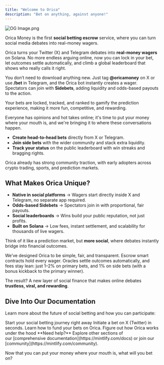 ```yaml
---
title: "Welcome to Orica"
description: "Bet on anything, against anyone!"
---
```


![OG Image.png](/images/OGImage.png)

Orica Money is the first **social betting escrow** service, where you can turn social media debates into real-money wagers.

Orica turns your Twitter (X) and Telegram debates into **real-money wagers** on Solana. No more endless arguing online, now you can lock in your bet, let outcomes settle automatically, and climb a global leaderboard that shows who really calls it right.

You don’t need to download anything new. Just tag **@oricamoney** on X or use **/bet** in Telegram, and the Orica bot instantly creates a wager.  Spectators can join with **Sidebets**, adding liquidity and odds-based payouts to the action.

<Note>
  Your bets are locked, tracked, and ranked to gamify the prediction experience, making it more fun, competitive, and rewarding.
</Note>

Everyone has opinions and hot takes online; it's time to put your money where your mouth is, and we're bringing it to where these conversations happen.

- **Create head-to-head bets** directly from X or Telegram.
- **Join side bets** with the wider community and stack extra liquidity.
- **Track your status** on the public leaderboard with win streaks and bragging rights.

Orica already has strong community traction, with early adopters across crypto trading, sports, and prediction markets.

## What Makes Orica Unique?

- **Native in social platforms** → Wagers start directly inside X and Telegram, no separate app required.
- **Odds-based Sidebets** → Spectators join in with proportional, fair payouts.
- **Social leaderboards** → Wins build your public reputation, not just profits.
- **Built on Solana** → Low fees, instant settlement, and scalability for thousands of live wagers.

Think of it like a prediction market, but **more social**, where debates instantly bridge into financial outcomes.

We’ve designed Orica to be simple, fair, and transparent. Escrow smart contracts hold every wager. Oracles settle outcomes automatically, and fees stay lean: just 1–2% on primary bets, and 1% on side bets (with a bonus kickback to the primary winner).

The result? A new layer of social finance that makes online debates **trustless, viral, and rewarding**.

## Dive Into Our Documentation

Learn more about the future of social betting and how you can participate:

<CardGroup cols={2}>
  <Card title="Quickstart" icon="list-start" href="quickstart">
    Start your social betting journey right away
  </Card>
  <Card title="Create Bets" icon="twitter" href="/tutorials/x-bets">
    Initiate a bet on X (Twitter) in seconds.
  </Card>
  <Card title="Fund Bets" icon="credit-card" href="/tutorials/funding-bets">
    Learn how to fund your bets on Orica.
  </Card>
  <Card title="How Orica Works" icon="drama" href="/concepts/how-orica-works">
    Figure out how Orica works under the hood
  </Card>
</CardGroup>

<Note>
  **Need help?** Explore other sections of our [comprehensive documentation](https://mintlify.com/docs) or join our [community](https://mintlify.com/community).
</Note>

Now that you can put your money where your mouth is, what will you bet on?
